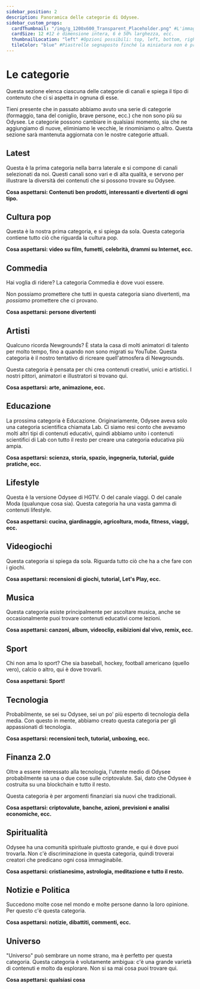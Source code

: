 ---
sidebar_position: 2
description: Panoramica delle categorie di Odysee.
sidebar_custom_props:
  cardThumbnail: "/img/g_1200x600_Transparent_Placeholder.png" #L'immagine sulla scheda della categoria.
  cardSize: 12 #12 è dimensione intera, 6 è 50% larghezza, ecc.
  thumbnailLocation: "left" #Opzioni possibili: top, left, bottom, right, none
  tileColor: "blue" #Piastrelle segnaposto finché la miniatura non è pronta, opzioni possibili: blue, cream, darkpurple, lightpurple, mauve, orange, pink, none
---

# Le categorie

Questa sezione elenca ciascuna delle categorie di canali e spiega il tipo di contenuto che ci si aspetta in ognuna di esse.

Tieni presente che in passato abbiamo avuto una serie di categorie (formaggio, tana del coniglio, brave persone, ecc.) che non sono più su Odysee. Le categorie possono cambiare in qualsiasi momento, sia che ne aggiungiamo di nuove, eliminiamo le vecchie, le rinominiamo o altro. Questa sezione sarà mantenuta aggiornata con le nostre categorie attuali.

## <OdyseeIcon type="featured" width="32px" height="32px" /> Latest

Questa è la prima categoria nella barra laterale e si compone di canali selezionati da noi. Questi canali sono vari e di alta qualità, e servono per illustrare la diversità dei contenuti che si possono trovare su Odysee.

**Cosa aspettarsi: Contenuti ben prodotti, interessanti e divertenti di ogni tipo.**

## <OdyseeIcon type="pop culture" width="32px" height="32px" /> Cultura pop

Questa è la nostra prima categoria, e si spiega da sola. Questa categoria contiene tutto ciò che riguarda la cultura pop.

**Cosa aspettarsi: video su film, fumetti, celebrità, drammi su Internet, ecc.**

## <OdyseeIcon type="comedy" width="32px" height="32px" /> Commedia

Hai voglia di ridere? La categoria Commedia è dove vuoi essere.

Non possiamo promettere che tutti in questa categoria siano divertenti, ma *possiamo* promettere che ci provano.

**Cosa aspettarsi: persone divertenti**

## <OdyseeIcon type="artists" width="32px" height="32px" /> Artisti

Qualcuno ricorda Newgrounds? È stata la casa di molti animatori di talento per molto tempo, fino a quando non sono migrati su YouTube. Questa categoria è il nostro tentativo di ricreare quell'atmosfera di Newgrounds.

Questa categoria è pensata per chi crea contenuti creativi, unici e artistici. I nostri pittori, animatori e illustratori si trovano qui.

**Cosa aspettarsi: arte, animazione, ecc.**

## <OdyseeIcon type="education" width="32px" height="32px" /> Educazione

La prossima categoria è Educazione. Originariamente, Odysee aveva solo una categoria scientifica chiamata Lab. Ci siamo resi conto che avevamo molti altri tipi di contenuti educativi, quindi abbiamo unito i contenuti scientifici di Lab con tutto il resto per creare una categoria educativa più ampia.

**Cosa aspettarsi: scienza, storia, spazio, ingegneria, tutorial, guide pratiche, ecc.**

## <OdyseeIcon type="lifestyle" width="32px" height="32px" /> Lifestyle

Questa è la versione Odysee di HGTV. O del canale viaggi. O del canale Moda (qualunque cosa sia). Questa categoria ha una vasta gamma di contenuti lifestyle.

**Cosa aspettarsi: cucina, giardinaggio, agricoltura, moda, fitness, viaggi, ecc.**

## <OdyseeIcon type="gaming" width="32px" height="32px" /> Videogiochi

Questa categoria si spiega da sola. Riguarda tutto ciò che ha a che fare con i giochi.

**Cosa aspettarsi: recensioni di giochi, tutorial, Let's Play, ecc.**

## <OdyseeIcon type="music" width="32px" height="32px" /> Musica

Questa categoria esiste principalmente per ascoltare musica, anche se occasionalmente puoi trovare contenuti educativi come lezioni.

**Cosa aspettarsi: canzoni, album, videoclip, esibizioni dal vivo, remix, ecc.**

## <OdyseeIcon type="sports" width="32px" height="32px" /> Sport

Chi non ama lo sport? Che sia baseball, hockey, football americano (quello vero), calcio o altro, qui è dove trovarli.

**Cosa aspettarsi: Sport!**

## <OdyseeIcon type="speaker" width="32px" height="32px" /> Tecnologia

Probabilmente, se sei su Odysee, sei un po' più esperto di tecnologia della media. Con questo in mente, abbiamo creato questa categoria per gli appassionati di tecnologia.

**Cosa aspettarsi: recensioni tech, tutorial, unboxing, ecc.**

## <OdyseeIcon type="dollar" width="32px" height="32px" /> Finanza 2.0

Oltre a essere interessato alla tecnologia, l'utente medio di Odysee probabilmente sa una o due cose sulle criptovalute. Sai, dato che Odysee è costruita su una blockchain e tutto il resto.

Questa categoria è per argomenti finanziari sia nuovi che tradizionali.

**Cosa aspettarsi: criptovalute, banche, azioni, previsioni e analisi economiche, ecc.**

## <OdyseeIcon type="peace" width="32px" height="32px" /> Spiritualità

Odysee ha una comunità spirituale piuttosto grande, e qui è dove puoi trovarla. Non c'è discriminazione in questa categoria, quindi troverai creatori che predicano ogni cosa immaginabile.

**Cosa aspettarsi: cristianesimo, astrologia, meditazione e tutto il resto.**

## <OdyseeIcon type="aperature" width="32px" height="32px" /> Notizie e Politica

Succedono molte cose nel mondo e molte persone danno la loro opinione. Per questo c'è questa categoria.

**Cosa aspettarsi: notizie, dibattiti, commenti, ecc.**

## <OdyseeIcon type="universe" width="32px" height="32px" /> Universo

"Universo" può sembrare un nome strano, ma è perfetto per questa categoria. Questa categoria è volutamente ambigua: c'è una grande varietà di contenuti e molto da esplorare. Non si sa mai cosa puoi trovare qui.

**Cosa aspettarsi: qualsiasi cosa**
